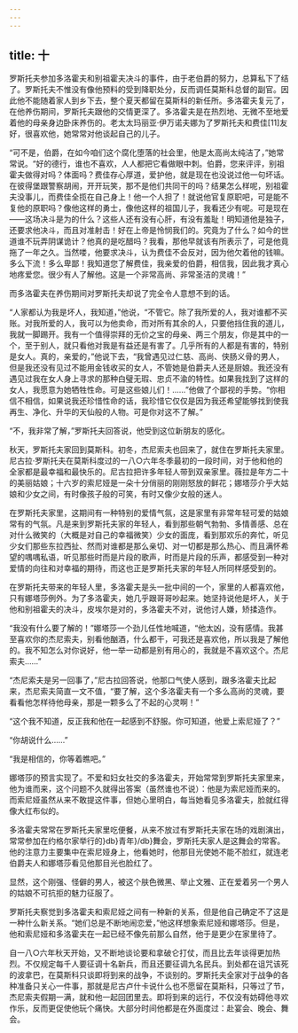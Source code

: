 ```yaml
---
---
---
```

title: 十
---




罗斯托夫参加多洛霍夫和别祖霍夫决斗的事件，由于老伯爵的努力，总算私下了结了。罗斯托夫不惟没有像他预料的受到降职处分，反而调任莫斯科总督的副官。因此他不能随着家人到乡下去，整个夏天都留在莫斯科的新任所。多洛霍夫复元了，在他养伤期间，罗斯托夫跟他的交情更深了。多洛霍夫是在热烈地、无微不至地爱着他的母亲身边卧床养伤的。老太太玛丽亚·伊万诺夫娜为了罗斯托夫和费佳[11]友好，很喜欢他，她常常对他谈起自己的儿子。

“可不是，伯爵，在如今咱们这个腐化堕落的社会里，他是太高尚太纯洁了，”她常常说。“好的德行，谁也不喜欢，人人都把它看做眼中刺。伯爵，您来评评，别祖霍夫做得对吗？体面吗？费佳存心厚道，爱护他，就是现在也没说过他一句坏话。在彼得堡跟警察胡闹，开开玩笑，那不是他们共同干的吗？结果怎么样呢，别祖霍夫没事儿，而费佳全揽在自己身上！他一个人担了！就说他官复原职吧，可是能不复他的原职吗？像他这样的勇士，像他这样的祖国儿子，我看还少有呢。可是现在——这场决斗是为的什么？这些人还有没有心肝，有没有羞耻！明知道他是独子，还要求他决斗，而且对准射击！好在上帝是怜悯我们的。究竟为了什么？如今的世道谁不玩弄阴谋诡计？他真的是吃醋吗？我看，那他早就该有所表示了，可是他竟拖了一年之久。当然喽，他要求决斗，认为费佳不会反对，因为他欠着他的钱嘛。多么下流！多么卑鄙！我知道您了解费佳，我亲爱的伯爵，相信我，因此我才真心地疼爱您。很少有人了解他。这是一个非常高尚、非常圣洁的灵魂！”

而多洛霍夫在养伤期间对罗斯托夫却说了完全令人意想不到的话。

“人家都认为我是坏人，我知道，”他说，“不管它。除了我所爱的人，我对谁都不买账。对我所爱的人，我可以为他卖命，而对所有其余的人，只要他挡住我的道儿，我就一脚踢开。我有一个值得崇拜的无价之宝的母亲、两三个朋友，你是其中的一个，至于别人，就只看他对我是有益还是有害了。几乎所有的人都是有害的，特别是女人。真的，亲爱的，”他说下去，“我曾遇见过仁慈、高尚、侠肠义骨的男人，但是我还没有见过不能用金钱收买的女人，不管她是伯爵夫人还是厨娘。我还没有遇见过我在女人身上寻求的那种白璧无瑕、忠贞不渝的特性。如果我找到了这样的女人，我愿意为她牺牲性命。可是这些娘儿们！……”他做了个鄙视的手势。“你相信不相信，如果说我还珍惜性命的话，我珍惜它仅仅是因为我还希望能够找到使我再生、净化、升华的天仙般的人物。可是你对这不了解。”

“不，我非常了解，”罗斯托夫回答说，他受到这位新朋友的感化。

秋天，罗斯托夫家回到莫斯科。初冬，杰尼索夫也回来了，就住在罗斯托夫家里。尼古拉·罗斯托夫在莫斯科度过的一八○六年冬季最初的一段时间，对于他和他的全家都是最幸福和最快乐的。尼古拉把许多年轻人带到双亲家里。薇拉是年方二十的美丽姑娘；十六岁的索尼娅是一朵十分俏丽的刚刚怒放的鲜花；娜塔莎介乎大姑娘和少女之间，有时像孩子般的可笑，有时又像少女般的迷人。

在罗斯托夫家里，这期间有一种特别的爱情气氛，这是家里有非常年轻可爱的姑娘常有的气氛。凡是来到罗斯托夫家的年轻人，看到那些朝气勃勃、多情善感、总在对什么微笑的（大概是对自己的幸福微笑）少女的面庞，看到那欢乐的奔忙，听见少女们那些东拉西扯、然而对谁都是那么亲切、对一切都是那么热心、而且满怀希望的喁喁私语，听见那些时而是片段的歌声，时而是片段的乐声，都感受到一种对爱情的向往和对幸福的期待，而这也正是罗斯托夫家的年轻人所同样感受到的。

在罗斯托夫带来的年轻人里，多洛霍夫是头一批中间的一个，家里的人都喜欢他，只有娜塔莎例外。为了多洛霍夫，她几乎跟哥哥吵起来。她坚持说他是坏人，关于他和别祖霍夫的决斗，皮埃尔是对的，多洛霍夫不对，说他讨人嫌，矫揉造作。

“我没有什么要了解的！”娜塔莎一个劲儿任性地喊道，“他太凶，没有感情。我甚至喜欢你的杰尼索夫，别看他酗酒，什么都干，可我还是喜欢他，所以我是了解他的。我不知怎么对你说好，他一举一动都是别有用心的，我就是不喜欢这个。杰尼索夫……”

“杰尼索夫是另一回事了，”尼古拉回答说，他那口气使人感到，跟多洛霍夫比起来，杰尼索夫简直一文不值，“要了解，这个多洛霍夫有一个多么高尚的灵魂，要看看他怎样待他母亲，那是一颗多么了不起的心灵啊！”

“这个我不知道，反正我和他在一起感到不舒服。你可知道，他爱上索尼娅了？”

“你胡说什么……”

“我是相信的，你等着瞧吧。”

娜塔莎的预言实现了。不爱和妇女社交的多洛霍夫，开始常常到罗斯托夫家里来，他为谁而来，这个问题不久就得出答案（虽然谁也不说）：他是为索尼娅而来的。而索尼娅虽然从来不敢提这件事，但她心里明白，每当她看见多洛霍夫，脸就红得像大红布似的。

多洛霍夫常常在罗斯托夫家里吃便餐，从来不放过有罗斯托夫家在场的戏剧演出，常常参加在约格尔家举行的}db}青年}/db}舞会，罗斯托夫家人是这舞会的常客。他的注意力主要集中在索尼娅身上，他看她时，他那目光使她不能不脸红，就连老伯爵夫人和娜塔莎看见他那目光也脸红了。

显然，这个刚强、怪僻的男人，被这个肤色微黑、举止文雅、正在爱着另一个男人的姑娘不可抗拒的魅力征服了。

罗斯托夫察觉到多洛霍夫和索尼娅之间有一种新的关系，但是他自己确定不了这是一种什么新关系。“她们总是不断地闹恋爱，”他这样想象索尼娅和娜塔莎。但是，他和索尼娅和多洛霍夫在一起已经不像先前那么自然，他于是更少在家里待了。

自一八○六年秋天开始，又不断地谈论要和拿破仑打仗，而且比去年谈得更加热烈。不仅规定每千人要征调十名新兵，而且还要征调九名民兵。到处都在诅咒该死的波拿巴，在莫斯科只谈即将到来的战争，不谈别的。罗斯托夫全家对于战争的各种准备只关心一件事，那就是尼古卢什卡说什么也不愿留在莫斯科，只等过了节，杰尼索夫假期一满，就和他一起回团里去。即将到来的远行，不仅没有妨碍他寻欢作乐，反而更促使他玩个痛快。大部分时间他都是在外面度过：赴宴会、晚会、舞会。